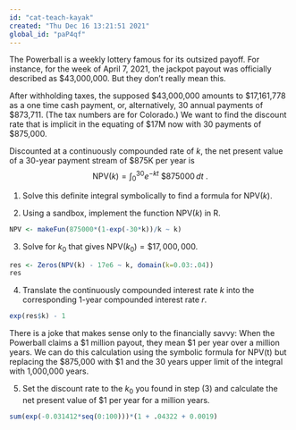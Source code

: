 ```yaml
---
id: "cat-teach-kayak"
created: "Thu Dec 16 13:21:51 2021"
global_id: "paP4qf"
---
```


The Powerball is a weekly lottery famous for its outsized payoff. For instance, for the week of April 7, 2021, the jackpot payout was officially described as $43,000,000. But they don't really mean this. 

After withholding taxes, the supposed $43,000,000 amounts to $17,161,778 as a one time cash payment, or, alternatively, 30 annual payments of $873,711. (The tax numbers are for Colorado.) We want to find the discount rate that is implicit in the equating of $17M now with 30 payments of $875,000. 

Discounted at a continuously compounded rate of $k$, the net present value of a 30-year payment stream of $875K per year is $$\text{NPV}(k) = \int_0^{30} e^{-kt}\ \$875000\, dt\ .$$ 

1. Solve this definite integral symbolically to find a formula for NPV$(k)$.

<!-- NPV(k) = 875000 (1 - e^{-30k})/k$ -->

2. Using a sandbox, implement the function NPV$(k)$ in R.

```r
NPV <- makeFun(875000*(1-exp(-30*k))/k ~ k)
```

3. Solve for $k_0$ that gives NPV$(k_0) = \$17,000,000$. 

```r
res <- Zeros(NPV(k) - 17e6 ~ k, domain(k=0.03:.04))
res
```

4. Translate the continuously compounded interest rate $k$ into the corresponding 1-year compounded interest rate $r$.

```r
exp(res$k) - 1
```

There is a joke that makes sense only to the financially savvy: When the Powerball claims a $1 million payout, they mean $1 per year over a million years. We can do this calculation using the symbolic formula for NPV(t) but replacing the $875,000 with $1 and the 30 years upper limit of the integral with 1,000,000 years. 

5. Set the discount rate to the $k_0$ you found in step (3) and calculate the net present value of $1 per year for a million years.

<!-- It's 1/k or $31.83 ->

<!-- Discrete calculation --->

```r
sum(exp(-0.031412*seq(0:100)))*(1 + .04322 + 0.0019)
```
<!-- That was 31.38. Why the difference from 31.83 found in step (5)? -->


